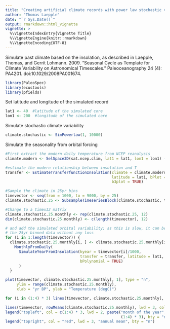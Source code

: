 ```yaml
---
title: "Creating artificial climate records with power law stochastic variability and seasonality from orbital forcing"
author: "Thomas Laepple"
date: "`r Sys.Date()`"
output: rmarkdown::html_vignette
vignette: >
  %\VignetteIndexEntry{Vignette Title}
  %\VignetteEngine{knitr::rmarkdown}
  %\VignetteEncoding{UTF-8}
---
```


Simulate past climate based on the insolation, as described in Laepple, Thomas, and Gerrit Lohmann. 2009. “Seasonal Cycle as Template for Climate Variability on Astronomical Timescales.” Paleoceanography 24 (4): PA4201. doi:10.1029/2008PA001674.


```r
library(PaleoSpec)
library(ecustools)
library(pfields)
```

Set latitude and longitude of the simulated record

```r
lat1 <- 40  #latitude of the simulated core
lon1 <- 200  #longitude of the simulated core
```

Simulate stochastic climate variability
```r
climate.stochastic <- SimPowerlaw(1, 10000)
```

Simulate the seasonality from orbital forcing

```r
#First extract the modern daily temperature from NCEP reanalysis
climate.modern <- SelSpace3D(sat.ncep.clim, lat1 = lat1, lon1 = lon1) - 273.15  

#estimate the modern relationship between insolation and T
transfer <- EstimateTransferfunctionInsolation(climate = climate.modern,
                                               latitude = lat1, bPlot = TRUE,
                                               b3plot = TRUE)  
```

```r
#Sample the climate in 25yr bins
timevector <- seq(from = 1000, to = 9000, by = 25)  
climate.stochastic.25 <- SubsampleTimeseriesBlock(climate.stochastic, timevector)

#Change to a timex12 matrix
climate.stochastic.25.monthly <- rep(climate.stochastic.25, 12)  
dim(climate.stochastic.25.monthly) <- c(length(timevector), 12)
```

```r
# and add the simulated orbital variability; as this is slow, it can be added to
# the 25yr binned data without any loss
for (i in 1:length(timevector)) {
  climate.stochastic.25.monthly[i, ] <- climate.stochastic.25.monthly[i, ] + 
    MonthlyFromDaily(
      SimulateYearFromInsolation(kyear = timevector[i]/1000,
                                 transfer = transfer, latitude = lat1,
                                 bPolynomial = TRUE)
      )
  }
```


```r
plot(timevector, climate.stochastic.25.monthly[, 1], type = "n",
     ylim = range(climate.stochastic.25.monthly), 
     xlab = "yr BP", ylab = "Temperature (degC)")

for (i in (1:4) * 3) lines(timevector, climate.stochastic.25.monthly[, i], col = i)

lines(timevector, rowMeans(climate.stochastic.25.monthly), lwd = 3, col = "red")
legend("topleft", col = c(1:4) * 3, lwd = 2, paste("month of the year",
                                                   (1:4) * 3), bty = "n")
legend("topright", col = "red", lwd = 3, "annual mean", bty = "n")
```

